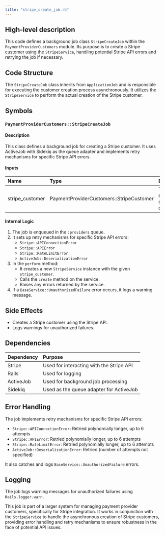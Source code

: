 ```yaml
---
title: "stripe_create_job.rb"
---
```


## High-level description
This code defines a background job class `StripeCreateJob` within the `PaymentProviderCustomers` module. Its purpose is to create a Stripe customer using the `StripeService`, handling potential Stripe API errors and retrying the job if necessary.

## Code Structure
The `StripeCreateJob` class inherits from `ApplicationJob` and is responsible for executing the customer creation process asynchronously. It utilizes the `StripeService` to perform the actual creation of the Stripe customer.

## Symbols

### `PaymentProviderCustomers::StripeCreateJob`
#### Description
This class defines a background job for creating a Stripe customer. It uses ActiveJob with Sidekiq as the queue adapter and implements retry mechanisms for specific Stripe API errors.

#### Inputs
| Name | Type | Description |
|:-----|:-----|:------------|
| stripe_customer | PaymentProviderCustomers::StripeCustomer | The Stripe customer object to be created |

#### Internal Logic
1. The job is enqueued in the `:providers` queue.
2. It sets up retry mechanisms for specific Stripe API errors:
   - `Stripe::APIConnectionError`
   - `Stripe::APIError`
   - `Stripe::RateLimitError`
   - `ActiveJob::DeserializationError`
3. In the `perform` method:
   - It creates a new `StripeService` instance with the given `stripe_customer`.
   - Calls the `create` method on the service.
   - Raises any errors returned by the service.
4. If a `BaseService::UnauthorizedFailure` error occurs, it logs a warning message.

## Side Effects
- Creates a Stripe customer using the Stripe API.
- Logs warnings for unauthorized failures.

## Dependencies
| Dependency | Purpose |
|:-----------|:--------|
| Stripe | Used for interacting with the Stripe API |
| Rails | Used for logging |
| ActiveJob | Used for background job processing |
| Sidekiq | Used as the queue adapter for ActiveJob |

## Error Handling
The job implements retry mechanisms for specific Stripe API errors:
- `Stripe::APIConnectionError`: Retried polynomially longer, up to 6 attempts
- `Stripe::APIError`: Retried polynomially longer, up to 6 attempts
- `Stripe::RateLimitError`: Retried polynomially longer, up to 6 attempts
- `ActiveJob::DeserializationError`: Retried (number of attempts not specified)

It also catches and logs `BaseService::UnauthorizedFailure` errors.

## Logging
The job logs warning messages for unauthorized failures using `Rails.logger.warn`.

This job is part of a larger system for managing payment provider customers, specifically for Stripe integration. It works in conjunction with the `StripeService` to handle the asynchronous creation of Stripe customers, providing error handling and retry mechanisms to ensure robustness in the face of potential API issues.
